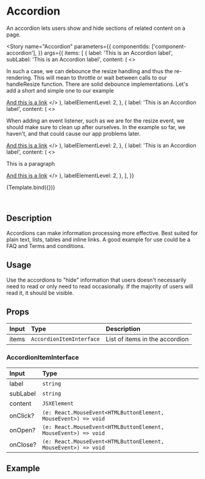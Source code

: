 

<Meta title="Components/Accordion" component={Accordion} />

# Accordion

An accordion lets users show and hide sections of related content on a page.

<Story
  name="Accordion"
  parameters={{
    componentIds: ['component-accordion'],
  }}
  args={{
    items: [
      {
        label: 'This is an Accordion label',
        subLabel: 'This is an Accordion label',
        content: (
          <>
            <p>
              In such a case, we can debounce the resize handling and thus the
              re-rendering. This will mean to throttle or wait between calls to
              our handleResize function. There are solid debounce
              implementations. Let's add a short and simple one to our example
            </p>
            <a href="#">And this is a link</a>
          </>
        ),
        labelElementLevel: 2,
      },
      {
        label: 'This is an Accordion label',
        content: (
          <>
            <p>
              When adding an event listener, such as we are for the resize
              event, we should make sure to clean up after ourselves. In the
              example so far, we haven't, and that could cause our app problems
              later.
            </p>
            <a href="#">And this is a link</a>
          </>
        ),
        labelElementLevel: 2,
      },
      {
        label: 'This is an Accordion label',
        content: (
          <>
            <p>This is a paragraph</p>
            <a href="#">And this is a link</a>
          </>
        ),
        labelElementLevel: 2,
      },
    ],
  }}
>
  {Template.bind({})}
</Story>

<br />

## Description

Accordions can make information processing more effective. Best suited for plain text, lists, tables and inline links. A good example for use could be a FAQ and Terms and conditions.

## Usage

Use the accordions to "hide" information that users doesn't necessarily need to read or only need to read occasionally. If the majority of users will read it, it should be visible.

## Props

| Input | Type                     | Description                    |
| :---- | :----------------------- | :----------------------------- |
| items | `AccordionItemInterface` | List of items in the accordion |

### AccordionItemInterface

| Input    | Type                                                           |
| :------- | :------------------------------------------------------------- |
| label    | `string`                                                       |
| subLabel | `string`                                                       |
| content  | `JSXElement`                                                   |
| onClick? | `(e: React.MouseEvent<HTMLButtonElement, MouseEvent>) => void` |
| onOpen?  | `(e: React.MouseEvent<HTMLButtonElement, MouseEvent>) => void` |
| onClose? | `(e: React.MouseEvent<HTMLButtonElement, MouseEvent>) => void` |

## Example

<Canvas>
  <Story id="components-accordion--accordion" />
</Canvas>
